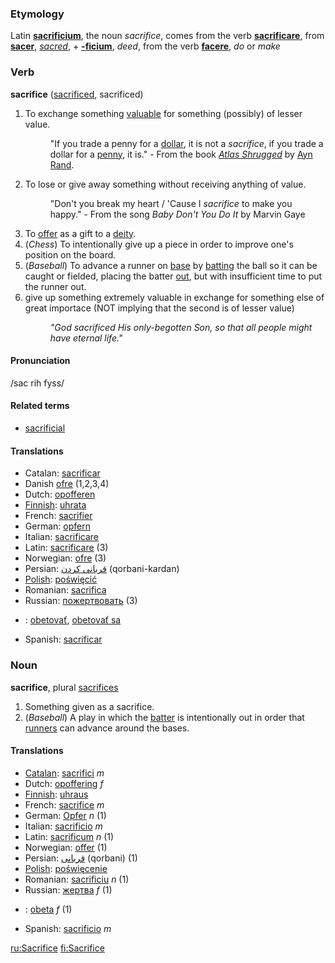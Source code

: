 ===Etymology===
Latin '''[[sacrificium]]''', the noun ''sacrifice'', comes from the verb '''[[sacrificare]]''', from '''[[sacer]]''', ''[[sacred]]'', + '''[[-ficium]]''', ''deed'', from the verb '''[[facere]]''', ''do'' or ''make''

===Verb===
'''sacrifice''' ([[sacrificed]], sacrificed)

#To exchange something [[valuable]] for something (possibly) of lesser value.
#:"If you trade a penny for a [[dollar]], it is not a ''sacrifice'', if you trade a dollar for a [[penny]], it is." - From the book ''[[Atlas Shrugged]]'' by [[Ayn Rand]].
#To lose or give away something without receiving anything of value.
#:"Don't you break my heart / 'Cause I ''sacrifice'' to make you happy." - From the song ''Baby Don't You Do It'' by Marvin Gaye
#To [[offer]] as a gift to a [[deity]].
#(''Chess'') To intentionally give up a piece in order to improve one's position on the board.
#(''Baseball'') To advance a runner on [[base]] by [[bat|batting]] the ball so it can be caught or fielded, placing the batter [[out]], but with insufficient time to put the runner out.
# give up something extremely valuable in exchange for something else of great importace (NOT implying that the second is of lesser value)
#: ''"God sacrificed His only-begotten Son, so that all people might have eternal life."''

====Pronunciation====
/sac rih fyss/

====Related terms====
*[[sacrificial]]

====Translations====
*Catalan: [[sacrificar]]
*Danish [[ofre]] (1,2,3,4)
*Dutch: [[opofferen]]
*[[Finnish]]: [[uhrata]]
*French: [[sacrifier]]
*German: [[opfern]]
*Italian: [[sacrificare]]
*Latin: [[sacrificare]] (3)
*Norwegian: [[ofre]] (3)
*Persian: [[قربانی كردن]]  (qorbani-kardan)
*[[Polish]]: [[poświęcić]]
*Romanian: [[sacrifica]]
*Russian: [[пожертвовать]] (3)
*{{sk}}: [[obetovať]], [[obetovať sa]]
*Spanish: [[sacrificar]]

===Noun===
'''sacrifice''', plural [[sacrifices]]

#Something given as a sacrifice.
#(''Baseball'') A play in which the [[batter]] is intentionally out in order that [[runner]]s can advance around the bases.

====Translations====
*[[Catalan]]: [[sacrifici]] ''m''
*Dutch: [[opoffering]] ''f''
*[[Finnish]]: [[uhraus]]
*French: [[sacrifice]] ''m''
*German: [[Opfer]] ''n'' (1)
*Italian: [[sacrificio]] ''m''
*Latin: [[sacrificum]] ''n'' (1)
*Norwegian: [[offer]] (1)
*Persian: [[قربانی]]  (qorbani) (1)
*[[Polish]]: [[poświęcenie]]
*Romanian: [[sacrificiu]] ''n'' (1)
*Russian: [[жертва]] ''f'' (1)
*{{sk}}: [[obeta#Slovak|obeta]] ''f'' (1)
*Spanish: [[sacrificio]] ''m''

[[ru:Sacrifice]]
[[fi:Sacrifice]]